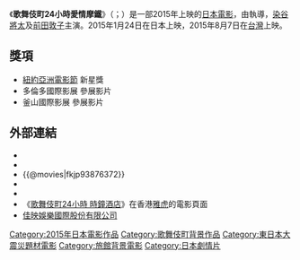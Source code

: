 {{noteTA
|T=zh-tw:歌舞伎町24小時愛情摩鐵;zh-hk:歌舞伎町24小時時鐘酒店;zh-hans:再見歌舞伎町;
|1=zh-tw:歌舞伎町24小時愛情摩鐵;zh-hk:歌舞伎町24小時時鐘酒店;zh-hans:再見歌舞伎町;
|G1=Movie
|G2=Show
}}
{{refimprove|time=2016-02-20T07:48:57+00:00}}
{{Infobox Film
|片名 = 歌舞伎町24小時愛情摩鐵
|電影原名 = {{lang|ja|さよなら歌舞伎町}}
|圖像 = Kabukicho Love Hotel.jpg
|图像说明 = 台版電影海報
|導演 = {{link-ja|廣木隆一|廣木隆一}}
|出品 =
|監製 =
|製片 =
|編劇 = 荒井晴彥<br>中野太
|劇本 =
|原著 =
|類型 = 愛情片/劇情片
|主演 = [[染谷將太|染谷將太]]<br>[[前田敦子|前田敦子]]<br>[[李恩宇|李恩宇]]<br>[[孫日權|孫日權]]<br>[[南果步|南果步]]<br>[[松重豐|松重豐]]
|分級 = [[電影分級制度|輔導級]]
|主題曲 = 
|片頭曲 = 
|片尾曲 =
|配樂 =
|攝影 =
|剪輯 =
|製片商 = {{link-ja|Happinet|ハピネット}}
|發行商 = {{JPN}}：{{link-ja|東京戲院|東京テアトル}}<br/>{{TWN}}：[[佳映娛樂國際|佳映娛樂國際]]
|上映日期 = {{Film date|df=y|2014|9|7|日本}}{{Film date|df=y|2015|4|16|香港}}{{Film date|df=y|2015|8|7|臺灣}}
|片長 = 135分
|產地 = {{JPN}}
|語言 = [[日語|日語]]
|預算 =
|票房 =
|官方網站 = 
|前集 = 
|續集 =
|台灣片名 = 歌舞伎町24小時愛情摩鐵
|中國大陸片名 = 再見歌舞伎町
|香港片名 = 歌舞伎町24小時時鐘酒店
|新馬片名 = 
}}

《'''歌舞伎町24小時愛情摩鐵'''》（{{jpn|j=さよなら歌舞伎町|hg=さよならかぶきちょう|rm=Sayo'nara Kabukichō|f=y}}；{{lang-en|''Kabukicho Love Hotel''}}）是一部2015年上映的[[日本電影|日本電影]]，由{{link-ja|廣木隆一|廣木隆一}}執導，[[染谷將太|染谷將太]]及[[前田敦子|前田敦子]]主演。2015年1月24日在日本上映，2015年8月7日在[[台灣|台灣]]上映。

== 獎項 ==
*[[紐約亞洲電影節|紐約亞洲電影節]] 新星獎
*多倫多國際影展 參展影片
*釜山國際影展 參展影片

== 外部連結 ==
* {{rotten-tomatoes|kabukicho_love_hotel|Kabukicho Love Hotel}}
*{{Yahoomovie id|5869}}	
*{{@movies|fkjp93876372}}
* {{imdb title|3876372|Kabukicho Love Hotel (歌舞伎町24小時愛情摩鐵)}}
*{{douban}}
*《[https://hk.movies.yahoo.net/movie/details/26425-歌舞伎町24小時愛情摩鐵 歌舞伎町24小時 時鐘酒店]》在香港[[雅虎|雅虎]]的電影頁面{{zh-hk}}
*[https://www.jointmovies.com/movie/173 佳映娛樂國際股份有限公司] {{Wayback|url=https://www.jointmovies.com/movie/173 |date=20201020223003 }}

{{Portal bar|日本|電影}}
{{DEFAULTSORT:Sayonara Kabukicho}}
[[Category:2015年日本電影作品|Category:2015年日本電影作品]]
[[Category:歌舞伎町背景作品|Category:歌舞伎町背景作品]]
[[Category:東日本大震災題材電影|Category:東日本大震災題材電影]]
[[Category:旅館背景電影|Category:旅館背景電影]]
[[Category:日本劇情片|Category:日本劇情片]]